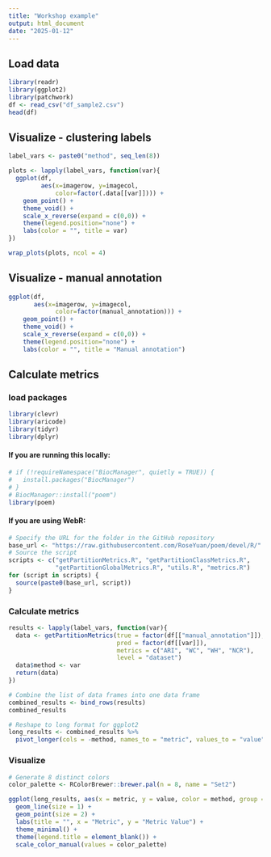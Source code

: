 ```yaml
---
title: "Workshop example"
output: html_document
date: "2025-01-12"
---
```


## Load data

```r
library(readr)
library(ggplot2)
library(patchwork)
df <- read_csv("df_sample2.csv")
head(df)
```

## Visualize - clustering labels

```r
label_vars <- paste0("method", seq_len(8))

plots <- lapply(label_vars, function(var){
  ggplot(df, 
         aes(x=imagerow, y=imagecol,
             color=factor(.data[[var]]))) +
    geom_point() + 
    theme_void() + 
    scale_x_reverse(expand = c(0,0)) +
    theme(legend.position="none") + 
    labs(color = "", title = var)
})

wrap_plots(plots, ncol = 4)
```

## Visualize - manual annotation

```r
ggplot(df,
       aes(x=imagerow, y=imagecol,
             color=factor(manual_annotation))) +
    geom_point() + 
    theme_void() + 
    scale_x_reverse(expand = c(0,0)) +
    theme(legend.position="none") + 
    labs(color = "", title = "Manual annotation")
```

## Calculate metrics

### load packages

```r
library(clevr)
library(aricode)
library(tidyr)
library(dplyr)
```

#### If you are running this locally:

```r
# if (!requireNamespace("BiocManager", quietly = TRUE)) {
#   install.packages("BiocManager")
# }
# BiocManager::install("poem")
library(poem)
```

#### If you are using WebR:

```r
# Specify the URL for the folder in the GitHub repository
base_url <- "https://raw.githubusercontent.com/RoseYuan/poem/devel/R/"
# Source the script
scripts <- c("getPartitionMetrics.R", "getPartitionClassMetrics.R",
             "getPartitionGlobalMetrics.R", "utils.R", "metrics.R") 
for (script in scripts) {
  source(paste0(base_url, script))
}
```

### Calculate metrics

```r
results <- lapply(label_vars, function(var){
  data <- getPartitionMetrics(true = factor(df[["manual_annotation"]]),
                              pred = factor(df[[var]]),
                              metrics = c("ARI", "WC", "WH", "NCR"),
                              level = "dataset")
  data$method <- var  
  return(data)
})

# Combine the list of data frames into one data frame
combined_results <- bind_rows(results)
combined_results

# Reshape to long format for ggplot2
long_results <- combined_results %>%
  pivot_longer(cols = -method, names_to = "metric", values_to = "value")
```


### Visualize

```r
# Generate 8 distinct colors
color_palette <- RColorBrewer::brewer.pal(n = 8, name = "Set2")

ggplot(long_results, aes(x = metric, y = value, color = method, group = method)) +
  geom_line(size = 1) + 
  geom_point(size = 2) +  
  labs(title = "", x = "Metric", y = "Metric Value") +
  theme_minimal() +
  theme(legend.title = element_blank()) + 
  scale_color_manual(values = color_palette)  

```
